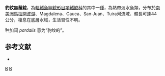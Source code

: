 {{Speciesbox
| status = NE
| status_system = IUCN3.1
| genus = Ageneiosus
| species = pardalis
| authority = [[Lütken|Lütken]], 1874
| synonyms = *''Ageneiosus caucanus'', Steindachner, 1880
*''Ageneiosus virgo'', Posada, 1909
*''Ageneiosus freiei'', Schultz, 1944
}}
'''豹紋無鬚鯰'''，為[[輻鰭魚綱|輻鰭魚綱]][[鯰形目|鯰形目]][[項鰭鯰科|項鰭鯰科]]的其中一[[種|種]]，為熱帶淡水魚類，分布於[[南美洲|南美洲]][[馬拉開波湖|馬拉開波湖]]、Magdalena、Cauca、San Juan、Tuira河流域，體長可達44公分，棲息在底層水域，生活習性不明。

种加词 ''pardalis'' 意为“豹纹的”。

==参考文献==
*{{FishBase_species|genus=Ageneiosus|species=pardalis|year=2015|month=4}}

{{Taxonbar|from=Q2842497}}

[[Category:無鬚鯰屬|B]]
[[Category:1874年描述的魚類|B]]